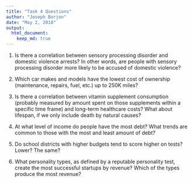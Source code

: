 ```yaml
---
title: "Task 4 Questions"
author: "Joseph Borjon"
date: "May 2, 2018"
output: 
  html_document:
    keep_md: true
---
```


1. Is there a correlation between sensory processing disorder and domestic violence arrests? In other words, are people with sensory processing disorder more likely to be accused of domestic violence?

2. Which car makes and models have the lowest cost of ownership (maintenance, repairs, fuel, etc.) up to 250K miles?

3. Is there a correlation between vitamin supplement consumption (probably measured by amount spent on those supplements within a specific time frame) and long-term healthcare costs? What about lifespan, if we only include death by natural causes?

4. At what level of income do people have the most debt? What trends are common to those with the most and least amount of debt?

5. Do school districts with higher budgets tend to score higher on tests? Lower? The same?

6. What personality types, as defined by a reputable personality test, create the most successful startups by revenue? Which of the types produce the most revenue?
